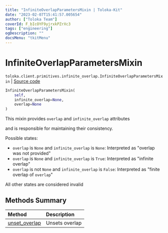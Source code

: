```yaml
---
title: "InfiniteOverlapParametersMixin | Toloka-Kit"
date: "2023-02-07T15:41:57.005654"
author: ["Toloka Team"]
coverId: F_bIcOYF9yjrxkPZrXc3
tags: ["engineering"]
ogDescription: ""
docsMenu: "tkitMenu"
---
```


# InfiniteOverlapParametersMixin
`toloka.client.primitives.infinite_overlap.InfiniteOverlapParametersMixin` | [Source code](https://github.com/Toloka/toloka-kit/blob/v1.1.3/src/client/primitives/infinite_overlap.py#L6)

```python
InfiniteOverlapParametersMixin(
    self,
    infinite_overlap=None,
    overlap=None
)
```

This mixin provides `overlap` and `infinite_overlap` attributes

and is responsible for maintaining their consistency.

Possible states:
* `overlap` is `None` and `infinite_overlap` is `None`:
    Interpreted as "overlap was not provided"
* `overlap` is `None` and `infinite_overlap` is `True`:
    Interpreted as "infinite overlap"
* `overlap` is not `None` and `infinite_overlap` is `False`:
    Interpreted as "finite overlap of `overlap`"

All other states are considered invalid

## Methods Summary

| Method | Description |
| :------| :-----------|
[unset_overlap](/docs-new/toloka-kit/reference/toloka.client.primitives.infinite_overlap.InfiniteOverlapParametersMixin.unset_overlap)| Unsets overlap
